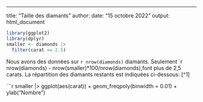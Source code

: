 ---
title: "Taille des diamants"
author: 
date: "15 octobre 2022"
output: html_document

```r
library(ggplot2)
library(dplyr)
smaller <- diamonds |> 
  filter(carat <= 2.5)
```

Nous avons des données sur  `r nrow(diamonds)` diamants. Seulement 
`r nrow(diamonds) - nrow(smaller)*100/nrow(diamonds),font plus de 
2,5 carats. La répartition des diamants restants est indiquées ci-dessous:
[^1]

```r
smaller |> 
  ggplot(aes(carat)) + 
  geom_freqpoly(binwidth = 0.01) +
  ylab("Nombre")
  